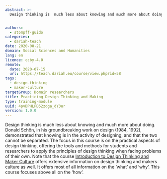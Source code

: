 ```yaml
---
abstract: >-
  Design thinking is  much less about knowing and much more about doing: it is learning what is needed by creating it. This course is designed to help students and professionals to apply the principles of design thinking in developing their own projects.


authors:
  - stompff-guido
categories:
  - dariah-teach
date: 2020-08-21
domain: Social Sciences and Humanities
lang: en
licence: ccby-4.0
remote:
  date: 2020-07-15
  url: https://teach.dariah.eu/course/view.php?id=58
tags:
  - design-thinking
  - maker-culture
targetGroup: Domain researchers
title: Practicing Design Thinking and Making
type: training-module
uuid: 4pvDPHLFD52zdga_dY3ur
version: 1.0.0
---
```


Design thinking is much less about knowing and much more about doing. Donald Schön, in his groundbreaking work on design (1984, 1992), demonstrated that knowing is in the activity of designing, and that the two cannot be separated. The focus in this course is on the practical aspects of design thinking, offering the tools and methods for students and researchers to apply the principles of design thinking when facing problems of their own. Note that the course [Introduction to Design Thinking and Maker Culture](/resource/introduction-to-design-thinking-and-maker-culture) offers extensive information on design thinking and makers culture as well. It offers most of all information on the ‘what’ and ‘why’. This course focuses above all on the ‘how’.

<ExternalResource
  title="Interested in learning more?"
  subtitle="Practicing Design Thinking and Making"
  url="https://teach.dariah.eu/course/view.php?id=58"
/>
